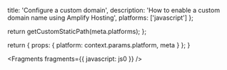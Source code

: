 
  title: 'Configure a custom domain',
  description: 'How to enable a custom domain name using Amplify Hosting',
  platforms: ['javascript']
};

  return getCustomStaticPath(meta.platforms);
};

  return {
    props: {
      platform: context.params.platform,
      meta
    }
  };
}


<Fragments fragments={{ javascript: js0 }} />
